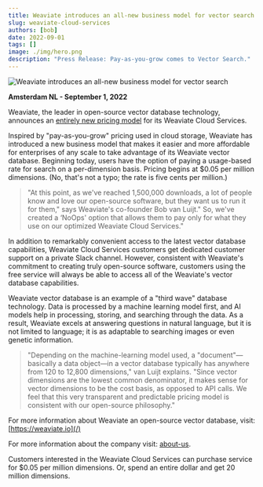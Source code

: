 ```yaml
---
title: Weaviate introduces an all-new business model for vector search
slug: weaviate-cloud-services
authors: [bob]
date: 2022-09-01
tags: []
image: ./img/hero.png
description: "Press Release: Pay-as-you-grow comes to Vector Search."
---
```

![Weaviate introduces an all-new business model for vector search](./img/hero.png)

<!-- truncate -->

**Amsterdam NL - September 1, 2022**

Weaviate, the leader in open-source vector database technology, announces an [entirely new pricing model](/pricing) for its Weaviate Cloud Services.

Inspired by "pay-as-you-grow" pricing used in cloud storage, Weaviate has introduced a new business model that makes it easier and more affordable for enterprises of any scale to take advantage of its Weaviate vector database. Beginning today, users have the option of paying a usage-based rate for search on a per-dimension basis. Pricing begins at $0.05 per million dimensions. (No, that's not a typo; the rate is five cents per million.)

> "At this point, as we've reached 1,500,000 downloads, a lot of people know and love our open-source software, but they want us to run it for them," says Weaviate's co-founder Bob van Luijt." So, we've created a ‘NoOps' option that allows them to pay only for what they use on our optimized Weaviate Cloud Services."

In addition to remarkably convenient access to the latest vector database capabilities, Weaviate Cloud Services customers get dedicated customer support on a private Slack channel. However, consistent with Weaviate's commitment to creating truly open-source software, customers using the free service will always be able to access all of the Weaviate's vector database capabilities.

Weaviate vector database is an example of a "third wave" database technology. Data is processed by a machine learning model first, and AI models help in processing, storing, and searching through the data. As a result, Weaviate excels at answering questions in natural language, but it is not limited to language; it is as adaptable to searching images or even genetic information.

> "Depending on the machine-learning model used, a "document"—basically a data object—in a vector database typically has anywhere from 120 to 12,800 dimensions," van Luijt explains. "Since vector dimensions are the lowest common denominator, it makes sense for vector dimensions to be the cost basis, as opposed to API calls. We feel that this very transparent and predictable pricing model is consistent with our open-source philosophy."

For more information about Weaviate an open-source vector database, visit: [https://weaviate.io](/)

For more information about the company visit: [about-us](/company/about-us).

Customers interested in the Weaviate Cloud Services can purchase service for $0.05 per million dimensions. Or, spend an entire dollar and get 20 million dimensions.